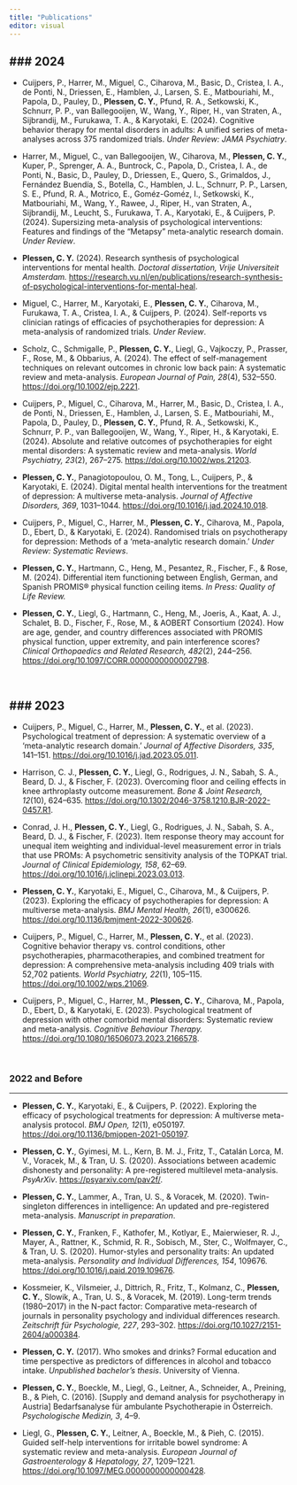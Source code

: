 ```yaml
---
title: "Publications"
editor: visual
---
```




### **2024**
---

-   Cuijpers, P., Harrer, M., Miguel, C., Ciharova, M., Basic, D., Cristea, I. A., de Ponti, N., Driessen, E., Hamblen, J., Larsen, S. E., Matbouriahi, M., Papola, D., Pauley, D., **Plessen, C. Y.**, Pfund, R. A., Setkowski, K., Schnurr, P. P., van Ballegooijen, W., Wang, Y., Riper, H., van Straten, A., Sijbrandij, M., Furukawa, T. A., & Karyotaki, E. (2024). Cognitive behavior therapy for mental disorders in adults: A unified series of meta-analyses across 375 randomized trials. *Under Review: JAMA Psychiatry*.

-   Harrer, M., Miguel, C., van Ballegooijen, W., Ciharova, M., **Plessen, C. Y.**, Kuper, P., Sprenger, A. A., Buntrock, C., Papola, D., Cristea, I. A., de Ponti, N., Basic, D., Pauley, D., Driessen, E., Quero, S., Grimaldos, J., Fernández Buendía, S., Botella, C., Hamblen, J. L., Schnurr, P. P., Larsen, S. E., Pfund, R. A., Motrico, E., Goméz-Goméz, I., Setkowski, K., Matbouriahi, M., Wang, Y., Rawee, J., Riper, H., van Straten, A., Sijbrandij, M., Leucht, S., Furukawa, T. A., Karyotaki, E., & Cuijpers, P. (2024). Supersizing meta-analysis of psychological interventions: Features and findings of the “Metapsy” meta-analytic research domain. *Under Review*.

-   **Plessen, C. Y.** (2024). Research synthesis of psychological interventions for mental health. *Doctoral dissertation, Vrije Universiteit Amsterdam.* <https://research.vu.nl/en/publications/research-synthesis-of-psychological-interventions-for-mental-heal>.

-   Miguel, C., Harrer, M., Karyotaki, E., **Plessen, C. Y.**, Ciharova, M., Furukawa, T. A., Cristea, I. A., & Cuijpers, P. (2024). Self-reports vs clinician ratings of efficacies of psychotherapies for depression: A meta-analysis of randomized trials. *Under Review*.

-   Scholz, C., Schmigalle, P., **Plessen, C. Y.**, Liegl, G., Vajkoczy, P., Prasser, F., Rose, M., & Obbarius, A. (2024). The effect of self-management techniques on relevant outcomes in chronic low back pain: A systematic review and meta-analysis. *European Journal of Pain, 28*(4), 532–550. <https://doi.org/10.1002/ejp.2221>.

-   Cuijpers, P., Miguel, C., Ciharova, M., Harrer, M., Basic, D., Cristea, I. A., de Ponti, N., Driessen, E., Hamblen, J., Larsen, S. E., Matbouriahi, M., Papola, D., Pauley, D., **Plessen, C. Y.**, Pfund, R. A., Setkowski, K., Schnurr, P. P., van Ballegooijen, W., Wang, Y., Riper, H., & Karyotaki, E. (2024). Absolute and relative outcomes of psychotherapies for eight mental disorders: A systematic review and meta-analysis. *World Psychiatry, 23*(2), 267–275. <https://doi.org/10.1002/wps.21203>.

-   **Plessen, C. Y.**, Panagiotopoulou, O. M., Tong, L., Cuijpers, P., & Karyotaki, E. (2024). Digital mental health interventions for the treatment of depression: A multiverse meta-analysis. *Journal of Affective Disorders, 369*, 1031–1044. <https://doi.org/10.1016/j.jad.2024.10.018>.

-   Cuijpers, P., Miguel, C., Harrer, M., **Plessen, C. Y.**, Ciharova, M., Papola, D., Ebert, D., & Karyotaki, E. (2024). Randomised trials on psychotherapy for depression: Methods of a ‘meta-analytic research domain.’ *Under Review: Systematic Reviews*.

-   **Plessen, C. Y.**, Hartmann, C., Heng, M., Pesantez, R., Fischer, F., & Rose, M. (2024). Differential item functioning between English, German, and Spanish PROMIS® physical function ceiling items. *In Press: Quality of Life Review.*

-   **Plessen, C. Y.**, Liegl, G., Hartmann, C., Heng, M., Joeris, A., Kaat, A. J., Schalet, B. D., Fischer, F., Rose, M., & AOBERT Consortium (2024). How are age, gender, and country differences associated with PROMIS physical function, upper extremity, and pain interference scores? *Clinical Orthopaedics and Related Research, 482*(2), 244–256. <https://doi.org/10.1097/CORR.0000000000002798>.

<br>

### **2023**
---
-   Cuijpers, P., Miguel, C., Harrer, M., **Plessen, C. Y.**, et al. (2023). Psychological treatment of depression: A systematic overview of a ‘meta-analytic research domain.’ *Journal of Affective Disorders, 335*, 141–151. <https://doi.org/10.1016/j.jad.2023.05.011>.

-   Harrison, C. J., **Plessen, C. Y.**, Liegl, G., Rodrigues, J. N., Sabah, S. A., Beard, D. J., & Fischer, F. (2023). Overcoming floor and ceiling effects in knee arthroplasty outcome measurement. *Bone & Joint Research, 12*(10), 624–635. <https://doi.org/10.1302/2046-3758.1210.BJR-2022-0457.R1>.

-   Conrad, J. H., **Plessen, C. Y.**, Liegl, G., Rodrigues, J. N., Sabah, S. A., Beard, D. J., & Fischer, F. (2023). Item response theory may account for unequal item weighting and individual-level measurement error in trials that use PROMs: A psychometric sensitivity analysis of the TOPKAT trial. *Journal of Clinical Epidemiology, 158*, 62–69. <https://doi.org/10.1016/j.jclinepi.2023.03.013>.

-   **Plessen, C. Y.**, Karyotaki, E., Miguel, C., Ciharova, M., & Cuijpers, P. (2023). Exploring the efficacy of psychotherapies for depression: A multiverse meta-analysis. *BMJ Mental Health, 26*(1), e300626. <https://doi.org/10.1136/bmjment-2022-300626>.

-   Cuijpers, P., Miguel, C., Harrer, M., **Plessen, C. Y.**, et al. (2023). Cognitive behavior therapy vs. control conditions, other psychotherapies, pharmacotherapies, and combined treatment for depression: A comprehensive meta-analysis including 409 trials with 52,702 patients. *World Psychiatry, 22*(1), 105–115. <https://doi.org/10.1002/wps.21069>.

-   Cuijpers, P., Miguel, C., Harrer, M., **Plessen, C. Y.**, Ciharova, M., Papola, D., Ebert, D., & Karyotaki, E. (2023). Psychological treatment of depression with other comorbid mental disorders: Systematic review and meta-analysis. *Cognitive Behaviour Therapy.* <https://doi.org/10.1080/16506073.2023.2166578>.

<br>

### **2022 and Before**

---

-   **Plessen, C. Y.**, Karyotaki, E., & Cuijpers, P. (2022). Exploring the efficacy of psychological treatments for depression: A multiverse meta-analysis protocol. *BMJ Open, 12*(1), e050197. <https://doi.org/10.1136/bmjopen-2021-050197>.

-   **Plessen, C. Y.**, Gyimesi, M. L., Kern, B. M. J., Fritz, T., Catalán Lorca, M. V., Voracek, M., & Tran, U. S. (2020). Associations between academic dishonesty and personality: A pre-registered multilevel meta-analysis. *PsyArXiv*. <https://psyarxiv.com/pav2f/>.

-   **Plessen, C. Y.**, Lammer, A., Tran, U. S., & Voracek, M. (2020). Twin-singleton differences in intelligence: An updated and pre-registered meta-analysis. *Manuscript in preparation*.

-   **Plessen, C. Y.**, Franken, F., Kathofer, M., Kotlyar, E., Maierwieser, R. J., Mayer, A., Rattner, K., Schmid, R. R., Sobisch, M., Ster, C., Wolfmayer, C., & Tran, U. S. (2020). Humor-styles and personality traits: An updated meta-analysis. *Personality and Individual Differences, 154*, 109676. <https://doi.org/10.1016/j.paid.2019.109676>.

-   Kossmeier, K., Vilsmeier, J., Dittrich, R., Fritz, T., Kolmanz, C., **Plessen, C. Y.**, Slowik, A., Tran, U. S., & Voracek, M. (2019). Long-term trends (1980–2017) in the N-pact factor: Comparative meta-research of journals in personality psychology and individual differences research. *Zeitschrift für Psychologie, 227*, 293–302. <https://doi.org/10.1027/2151-2604/a000384>.

-   **Plessen, C. Y.** (2017). Who smokes and drinks? Formal education and time perspective as predictors of differences in alcohol and tobacco intake. *Unpublished bachelor’s thesis*. University of Vienna.

-   **Plessen, C. Y.**, Boeckle, M., Liegl, G., Leitner, A., Schneider, A., Preining, B., & Pieh, C. (2016). \[Supply and demand analysis for psychotherapy in Austria\] Bedarfsanalyse für ambulante Psychotherapie in Österreich. *Psychologische Medizin, 3*, 4–9.

-   Liegl, G., **Plessen, C. Y.**, Leitner, A., Boeckle, M., & Pieh, C. (2015). Guided self-help interventions for irritable bowel syndrome: A systematic review and meta-analysis. *European Journal of Gastroenterology & Hepatology, 27*, 1209–1221. <https://doi.org/10.1097/MEG.0000000000000428>.
